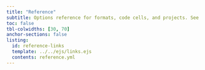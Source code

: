 ```yaml
---
title: "Reference"
subtitle: Options reference for formats, code cells, and projects. See the [user guide](../guide/index.qmd) for   more in-depth documentation on usage. 
toc: false
tbl-colwidths: [30, 70]
anchor-sections: false
listing:
  id: reference-links
  template: ../../ejs/links.ejs
  contents: reference.yml
---
```


::: {#reference-links .column-page-right}
:::
